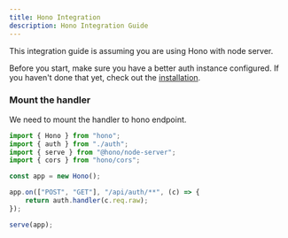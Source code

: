 ```yaml
---
title: Hono Integration
description: Hono Integration Guide
---
```


This integration guide is assuming you are using Hono with node server.

Before you start, make sure you have a better auth instance configured. If you haven't done that yet, check out the [installation](/docs/installation).

### Mount the handler

We need to mount the handler to hono endpoint.

```ts
import { Hono } from "hono";
import { auth } from "./auth";
import { serve } from "@hono/node-server";
import { cors } from "hono/cors";

const app = new Hono();

app.on(["POST", "GET"], "/api/auth/**", (c) => {
	return auth.handler(c.req.raw);
});

serve(app);
```

